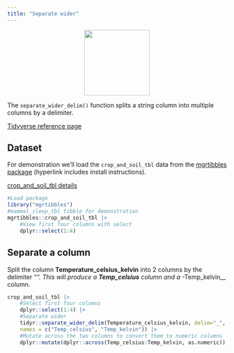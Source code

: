 ```yaml
---
title: "Separate wider"
---
```


<center>
![](/tidyr/images/tidyr_separate_wider.png){style="width:150px"}
</center>

The `separate_wider_delim()` function splits a string column into multiple columns by a delimiter. 

[Tidyverse reference page](https://tidyr.tidyverse.org//reference/pivot_longer.html)


## Dataset

For demonstration we'll load the `crop_and_soil_tbl` data from the [mgrtibbles package](/datasets/mgrtibbles.qmd) (hyperlink includes install instructions).

[crop_and_soil_tbl details](https://github.com/m-gemmell/mgrtibbles/wiki/crop_and_soil_tbl)

```r
#Load package
library("mgrtibbles")
#mammal_sleep_tbl tibble for demonstration
mgrtibbles::crop_and_soil_tbl |>
    #View first four columns with select
    dplyr::select(1:4)
```

## Separate a column

Split the column __Temperature_celsius_kelvin__ into 2 columns by the delimiter "_".
This will produce a __Temp_celsius__ column and a _-Temp_kelvin__ column.

```r
crop_and_soil_tbl |>
    #Select first four columns
    dplyr::select(1:4) |>
    #Separate wider
    tidyr::separate_wider_delim(Temperature_celsius_kelvin, delim="_",
    names = c("Temp_celsius", "Temp_kelvin")) |>
    #Mutate across the two columns to convert them to numeric columns
    dplyr::mutate(dplyr::across(Temp_celsius:Temp_kelvin, as.numeric))
```